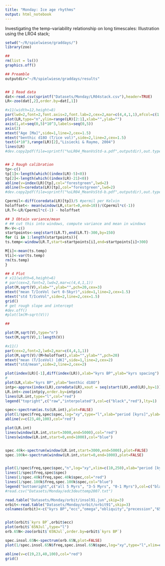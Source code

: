 ```yaml
---
title: "Monday: Ice age rhythms"
output: html_notebook
---
```


Investigating the temp-variability relationship on long timescales: Illustration using the LRO4 stack;


```r
setwd("~/R/spielwiese/graddays/")
library(zoo)

```

```r
## 
rm(list = ls())
graphics.off()

## Preamble
outputdir="~/R/spielwiese/graddays/results"


## 1 Read data
dat<-read.csv(sprintf("Datasets/Monday/LR04stack.csv"),header=TRUE)
LR<-zoo(dat[,2],order.by=dat[,1])

```



```r

#x11(width=12,height=8)
par(lwd=2,font=2,font.axis=2,font.lab=2,cex=2,mar=c(4,4,1,1),mfcol=c(1,2))
plot(LR,type="n",ylim=range(LR)[2:1],xlab="",ylab="")
axis(1,at=seq(0,5)*10^3,labels=seq(0,5))
axis(2)
mtext("Age [Ma]",side=1,line=2,cex=1.5)
mtext("benthic d18O (T/ice vol)",side=2,line=2,cex=1.5)
text(4*10^3,range(LR)[2],"Lisiecki & Raymo, 2004")
lines(LR)
#dev.copy2pdf(file=sprintf("%sLR04_MeanVsStd-a.pdf",outputdir),out.type="pdf")


## 2 Rough calibration
tp<-c()
tp[1]<-length(which((index(LR)-5)<0))
tp[2]<-length(which((index(LR)-21)<0))
abline(v=index(LR)[tp],col="forestgreen",lwd=2)
abline(h=coredata(LR)[tp],col="forestgreen",lwd=2)
#dev.copy2pdf(file=sprintf("%sLR04_MeanVsStd-b.pdf",outputdir),out.type="pdf")

Cpermil<-diff(coredata(LR)[tp])/5 #permil per Kelvin
holoffset<- mean(window(LR,start=0,end=10))/(Cpermil*c(-1))
LR.T<-LR/Cpermil*c(-1) - holoffset

```

```r

## 3 Obtain variance/mean
# ## cut this into windows, compute variance and mean in windows
M<-V<-c()
startpoints<-seq(start(LR.T),end(LR.T)-300,by=150)
for (i in 1:length(startpoints)){
ts.temp<-window(LR.T,start=startpoints[i],end=startpoints[i]+300)

M[i]<-mean(ts.temp)
V[i]<-var(ts.temp)
rm(ts.temp)
}

## 4 Plot
# x11(width=6,height=6)
# par(cex=2,font=2,lwd=2,mar=c(4,4,1,1))
plot(M,sqrt(V),xlab="",ylab="",pch=20,cex=3)
mtext("mean T/IceVol (wrt 0-5kyr)",side=1,line=2,cex=1.5)
mtext("std T/IceVol",side=2,line=2,cex=1.5)
grid()
# get rough slope and intercept
#dev.off()
#plot(lm(M~sqrt(V)))

##

plot(M,sqrt(V),type="n")
text(M,sqrt(V),1:length(V))

#x11()
par(cex=2,font=2,lwd=2,mar=c(4,4,1,1))
plot(M,sqrt(V)/(M+holoffset),xlab="",ylab="",pch=20)
mtext("mean (T/IceVol) [dK]",side=1,line=2,cex=2)
mtext("std/mean",side=2,line=2,cex=2)

```

```r

plot(index(LR)[-1],diff(index(LR)),xlab="kyrs BP",ylab="kyrs spacing")
# 
plot(LR,xlab="kyrs BP",ylab="benthic d18O")
intp<-approx(index(LR),coredata(LR),xout = seq(start(LR),end(LR),by=1))
LR.int<-zoo(intp$y,order.by=intp$x)
lines(LR.int,type="l",col="red")
legend("topright",c("raw","interpolated"),col=c("black","red"),lty=1)

```


```r

spec<-spectrum(as.ts(LR.int),plot=FALSE)
plot(1/spec$freq,spec$spec,log="xy",type="l",xlab="period [kyrs]",ylab="density")
abline(v=c(23,40,100),col="red")
```


```r

plot(LR.int)
lines(window(LR.int,start=3000,end=5000),col="red")
lines(window(LR.int,start=0,end=1000),col="blue")


spec.40k<-spectrum(window(LR.int,start=3000,end=5000),plot=FALSE)
spec.100k<-spectrum(window(LR.int,start=0,end=1000),plot=FALSE)


plot(1/spec$freq,spec$spec,"n",log="xy",xlim=c(10,250),xlab="period [kyrs]",ylab="spectral density")
lines(1/spec$freq,spec$spec)
lines(1/spec.40k$freq,spec.40k$spec,col="red")
lines(1/spec.100k$freq,spec.100k$spec,col="blue")
legend("bottomright",c("all 5 Myrs", "3-5 Myrs", "0-1 Myrs"),col=c("black","red","blue"),lty=1)
#read.csv("Datasets/Monday/edc3deuttemp2007.txt")

```



```r
read.table("Datasets/Monday/orbit/insol91.jun",skip=3)
orbit<-read.table("Datasets/Monday/orbit/orbit91",skip=3)
colnames(orbit)<-c("kyrs BP","ecc","omega","obliquity","precession","65NJul","65SJan","15NJul","15SJan")


plot(orbit$`kyrs BP`,orbit$ecc)
plot(orbit$`65NJul`,type="l")
orb.65N<-zoo(orbit$`65NJul`,order.by=orbit$`kyrs BP`)

spec.insol.65N<-spectrum(orb.65N,plot=FALSE)
plot(1/spec.insol.65N$freq,spec.insol.65N$spec,log="xy",type="l",xlim=c(3,250),xlab="period [kyrs]",ylab="spectral density")

abline(v=c(19,23,40,100),col="red")
grid()
```

```r

```

